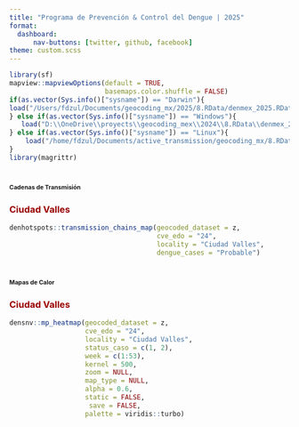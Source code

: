 ```yaml
---
title: "Programa de Prevención & Control del Dengue | 2025"
format: 
  dashboard:
      nav-buttons: [twitter, github, facebook]
theme: custom.scss
---
```


```r
library(sf)
mapview::mapviewOptions(default = TRUE,
                        basemaps.color.shuffle = FALSE)
if(as.vector(Sys.info()["sysname"]) == "Darwin"){
load("/Users/fdzul/Documents/geocoding_mx/2025/8.RData/denmex_2025.RData")
} else if(as.vector(Sys.info()["sysname"]) == "Windows"){
   load("D:\\OneDrive\\proyects\\geocoding_mex\\2024\\8.RData\\denmex_2024.RData")
} else if(as.vector(Sys.info()["sysname"]) == "Linux"){
    load("/home/fdzul/Documents/active_transmission/geocoding_mx/8.RData/denmex_2025.RData")
}
library(magrittr)
```


# [**Cadenas de Transmisión**]{style="font-size:8pt"}

::: panel-tabset

### [**Ciudad Valles**]{style="color:#990000"}
```r
denhotspots::transmission_chains_map(geocoded_dataset = z,
                                     cve_edo = "24",
                                     locality = "Ciudad Valles",
                                     dengue_cases = "Probable")
```
:::


# [**Mapas de Calor**]{style="font-size:8pt"}

::: panel-tabset

### [**Ciudad Valles**]{style="color:#990000"}

```r
densnv::mp_heatmap(geocoded_dataset = z,
                   cve_edo = "24",
                   locality = "Ciudad Valles",
                   status_caso = c(1, 2),
                   week = c(1:53),
                   kernel = 500,
                   zoom = NULL,
                   map_type = NULL,
                   alpha = 0.6,
                   static = FALSE,
                    save = FALSE,
                   palette = viridis::turbo)
```
:::

